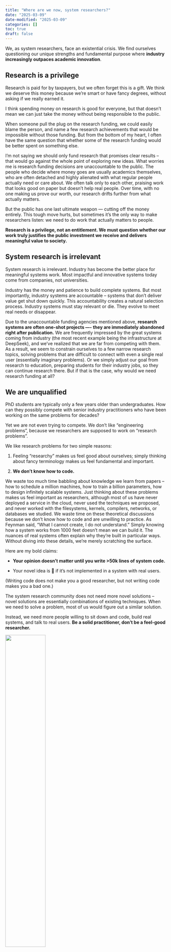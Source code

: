 ```yaml
---
title: "Where are we now, system researchers?"
date: "2025-03-09"
date-modified: "2025-03-09"
categories: []
toc: true
draft: false 
---
```

We, as system researchers, face an existential crisis.
We find ourselves questioning our unique strengths and fundamental purpose where **industry increasingly outpaces academic innovation**.

## Research is a privilege
Research is paid for by taxpayers, but we often forget this is a gift. 
We think we deserve this money because we're smart or have fancy degrees, without asking if we really earned it.

I think spending money on research is good for everyone,
but that doesn't mean we can just take the money without being responsible to the public.

When someone pull the plug on the research funding,
we could easily blame the person, and name a few research achievements that would be impossible without those funding.
But from the bottom of my heart, I often have the same question that whether some of the research funding would be better spent on something else.

I'm not saying we should only fund research that promises clear results -- that would go against the whole point of exploring new ideas.
What worries me is research funding decisions are unaccountable to the public.
The people who decide where money goes are usually academics themselves, who are often detached and highly alienated with what regular people actually need or care about.
We often talk only to each other, praising work that looks good on paper but doesn't help real people.
Over time, with no one making us prove our worth, our research drifts further from what actually matters.

But the public has one last ultimate weapon — cutting off the money entirely.
This tough move hurts, but sometimes it's the only way to make researchers listen: we need to do work that actually matters to people.

**Research is a privilege, not an entitlement. We must question whether our work truly justifies the public investment we receive and delivers meaningful value to society.**

## System research is irrelevant
System research is irrelevant. Industry has become the better place for meaningful systems work. 
Most impactful and innovative systems today come from companies, not universities.

Industry has the money and patience to build complete systems.
But most importantly, industry systems are accountable -- systems that don't deliver value get shut down quickly.
This accountability creates a natural selection process. 
Industry systems must stay relevant or die. They evolve to meet real needs or disappear.

Due to the unaccountable funding agencies mentioned above, **research systems are often one-shot projects —- they are immediately abandoned right after publication.**
We are frequently impressed by the great systems coming from industry (the most recent example being the infrastructure at DeepSeek), and we've realized that we are far from competing with them. 
As a result, we seem to constrain ourselves to a few narrow research topics, solving problems that are difficult to connect with even a single real user (essentially imaginary problems).
Or we simply adjust our goal from research to education, preparing students for their industry jobs, so they can continue research there.
But if that is the case, why would we need research funding at all?

## We are unqualified
PhD students are typically only a few years older than undergraduates. How can they possibly compete with senior industry practitioners who have been working on the same problems for decades?

Yet we are not even trying to compete.
We don't like "engineering problems", because we researchers are supposed to work on "research problems".

We like research problems for two simple reasons:

1. Feeling "researchy" makes us feel good about ourselves; simply thinking about fancy terminology makes us feel fundamental and important.

2. **We don't know how to code.**

We waste too much time babbling about knowledge we learn from papers -- how to schedule a million machines, how to train a billion parameters, how to design infinitely scalable systems. 
Just thinking about these problems makes us feel important as researchers, although most of us have never deployed a service in the cloud, never used the techniques we proposed, and never worked with the filesystems, kernels, compilers, networks, or databases we studied.
We waste time on these theoretical discussions because we don't know how to code and are unwilling to practice.
As Feynman said, "What I cannot create, I do not understand." Simply knowing how a system works from 1000 feet doesn't mean we can build it.
The nuances of real systems often explain why they're built in particular ways. Without diving into these details, we're merely scratching the surface.

Here are my bold claims:

- **Your opinion doesn't matter until you write >50k lines of system code.**

- Your novel idea is 💩 if it's not implemented in a system with real users.

(Writing code does not make you a good researcher, but not writing code makes you a bad one.)

The system research community does not need more novel solutions -- novel solutions are essentially combinations of existing techniques. When we need to solve a problem, most of us would figure out a similar solution.

Instead, we need more people willing to sit down and code, build real systems, and talk to real users.
**Be a solid practitioner, don't be a feel-good researcher.**

![](meme.jpg){width=50%}

## We are pushing young researchers away
WE ARE TOO SLOW because we waste too much time on procedural overhead rather than actual scientific exploration.

Paper publishing takes too much time.
We spend too much effort arguing what's new and what's hard, instead of focusing on doing the actual research.
Writing a paper already takes too much time, and then we need to anonymize artifacts, register abstracts, wait for reviews, write rebuttals, revise the paper, and can still be rejected for arbitrary reasons.
The turnaround time for a single submission can be up to 6 months.

There is also a dark side to paper publishing.
The entire publication process can be exploited by determined actors, and we are unwilling to address this issue, probably because many big names are involved.
Young researchers see low-quality papers being accepted, yet their own carefully crafted systems are rejected for arbitrary reasons.

All of these burn our time and energy, pushing young researchers away from the community.
After all, **research doesn't have to happen in academia**.

## Our measurement is wrong 
All of our research projects start with the two questions of what's new and what's hard, but unfortunately, these two questions have guided us toward irrelevancy.
Many one-shot papers claim novelty and then disappear, preventing future research projects from making progress. They take credit for being the first to introduce an idea, even when the implementation doesn't work or is completely wrong. Yet, all future researchers are required to compare their work against these papers.

Most of the time, the code is terribly implemented or overly simplified, making fair comparisons impossible. But reviewers don't care -- they see the two papers as informationally equivalent, viewing the same idea from a 1000-foot perspective, and lazily question authors about what's new and what's hard.

The real difference between papers often lies in numerous small details that sound trivial but are actually essential for relevance. In most cases, **figuring out these details takes much more time and demonstrates more novelty than coming up with the initial idea itself.**

The reviewers -- often just a few years older than PhD students, don't know how to code, unable to delve into implementation details, 
and incapable of appreciating real system nuances -- will likely reject the paper for lack of novelty.


<!-- ## But why we still need system research?
Despite all previous arguments, I still believe there is value in systems research, and I still believe we can be relevant.


### Tooling
Industry is driven by **profit**, while research serves the **public good**.

Industry in general spends way more resources on directly solving problems, rather than building good tooling to help solve problems.
For example, industry builds concurrent systems for better performance and more profitable business.
Without good tooling, they can still build such systems, but it requires a tremendous amount of resources, and sometimes this becomes a moat against competitors.

### Systems that takes a step back
Industry is extremely good at **solving** the immediate problems that are in front of them, but is systematically bad at **understanding** the problem.
 -->


## System research is knowing
<!-- ![We must know, and we will know](9mtoh3.jpg)[^1] -->

Despite all previous arguments, I still believe there is value in systems research, and I still believe we can be relevant, but that's for another post.

System research is about knowing -- understanding systems deeply and completely, contrasting with AI research that embraces uncertainty and probabilistic approaches.

We study the complex interactions of systems, and practice to know them better. We fight against the seemingly infinite complexity of systems, and uncover the underlying principles.

**Knowing requires a lot of practicing -- hard work, patience, and a lot of coding -- and we need a culture that cultivates this.**

[^1]: https://en.wikipedia.org/wiki/Ignoramus_et_ignorabimus



